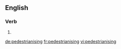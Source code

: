 ==English==

===Verb===
{{head|en}}

# {{present participle of|pedestrianise|lang=en}}

[[de:pedestrianising]]
[[fr:pedestrianising]]
[[vi:pedestrianising]]